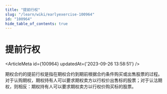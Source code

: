 ```yaml
---
title: "提前行权"
slug: "/learn/wiki/earlyexercise-100964"
id: "100964"
hide_table_of_contents: true
---
```



# 提前行权

<ArticleMeta id={100964} updatedAt={'2023-09-26 13:58:51'} />
<div className='border-solid border-b border-t-0 my-4 border-[var(--ifm-color-gray-300)]' />

期权合约的提前行权是指在期权合约到期前根据合约条件购买或出售股票的过程。对于认购期权，期权持有人可以要求期权卖方以行权价出售标的股票；对于认沽期权，则相反：期权持有人可以要求期权卖方以行权价购买标的股票。
